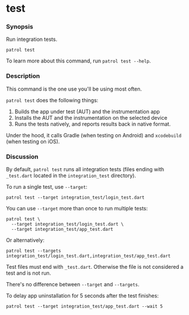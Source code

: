 # test

### Synopsis

Run integration tests.

```
patrol test
```

To learn more about this command, run `patrol test --help`.

### Description

This command is the one use you'll be using most often.

`patrol test` does the following things:

1. Builds the app under test (AUT) and the instrumentation app
2. Installs the AUT and the instrumentation on the selected device
3. Runs the tests natively, and reports results back in native format.

Under the hood, it calls Gradle (when testing on Android) and `xcodebuild` (when
testing on iOS).

### Discussion

By default, `patrol test` runs all integration tests (files ending with
`_test.dart` located in the `integration_test` directory).

To run a single test, use `--target`:

```
patrol test --target integration_test/login_test.dart
```

You can use `--target` more than once to run multiple tests:

```
patrol test \
  --target integration_test/login_test.dart \
  --target integration_test/app_test.dart
```

Or alternatively:

```
patrol test --targets integration_test/login_test.dart,integration_test/app_test.dart
```

Test files must end with `_test.dart`. Otherwise the file is not considered a
test and is not run.

<Info>There's no difference between `--target` and `--targets`.</Info>

To delay app uninstallation for 5 seconds after the test finishes:

```
patrol test --target integration_test/app_test.dart --wait 5
```

